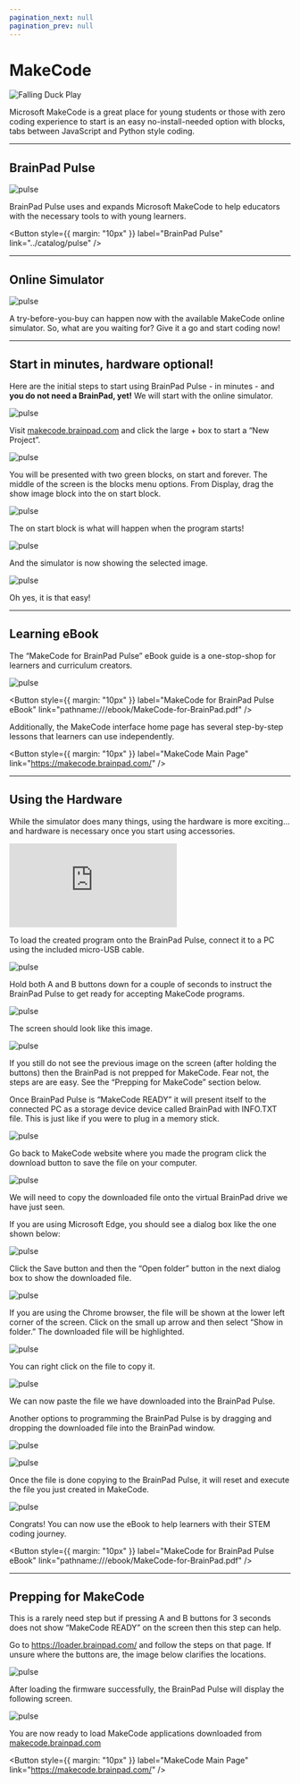 ```yaml
---
pagination_next: null
pagination_prev: null
---
```



# MakeCode


![Falling Duck Play](pathname:///img/microsoft-makecode.png)


Microsoft MakeCode is a great place for young students or those with zero coding experience to start is an easy no-install-needed option with blocks, tabs between JavaScript and Python style coding.

---

## BrainPad Pulse

![pulse](pathname:///img/catalog/pulse-fingers.png)

BrainPad Pulse uses and expands Microsoft MakeCode to help educators with the necessary tools to with young learners. 

<Button
  style={{ margin: "10px" }}
  label="BrainPad Pulse"
  link="../catalog/pulse"
/>

---

## Online Simulator

![pulse](pathname:///img/makecode-simulator.jpg)

A try-before-you-buy can happen now with the available MakeCode online simulator. So, what are you waiting for? Give it a go and start coding now!

---

## Start in minutes, hardware optional!

Here are the initial steps to start using BrainPad Pulse - in minutes - and <strong>you do not need a BrainPad, yet!</strong> We will start with the online simulator.

![pulse](pathname:///img/makecode-new-project.gif)

Visit [makecode.brainpad.com](https://makecode.brainpad.com/) and click the large + box to start a “New Project”.

![pulse](pathname:///img/makecode-new-project.png)

You will be presented with two green blocks, on start and forever. The middle of the screen is the blocks menu options. From Display, drag the show image block into the on start block.

![pulse](pathname:///img/makecode-show-image.png)

The on start block is what will happen when the program starts!

![pulse](pathname:///img/makecode-show-lightbulb.jpg)

And the simulator is now showing the selected image.

![pulse](pathname:///img/pulse-simulator-lightbulb.png)

Oh yes, it is that easy!

---

## Learning eBook

The “MakeCode for BrainPad Pulse” eBook guide is a one-stop-shop for learners and curriculum creators.

![pulse](pathname:///img/makecode-ebook.png)

<Button
  style={{ margin: "10px" }}
  label="MakeCode for BrainPad Pulse eBook"
  link="pathname:///ebook/MakeCode-for-BrainPad.pdf"
/>

Additionally, the MakeCode interface home page has several step-by-step lessons that learners can use independently.

<Button
  style={{ margin: "10px" }}
  label="MakeCode Main Page"
  link="https://makecode.brainpad.com/"
/>

---

## Using the Hardware

While the simulator does many things, using the hardware is more exciting…and hardware is necessary once you start using accessories.


<div class="videocontainer">
    <iframe class="responsive-width" 
        src="https://www.youtube.com/embed/xuEFJzuvlXg" 
        frameborder="0"
        allowfullscreen>
    </iframe>
</div>

To load the created program onto the BrainPad Pulse, connect it to a PC using the included micro-USB cable.

![pulse](pathname:///img/pulse-insert-usb.gif)

Hold both A and B buttons down for a couple of seconds to instruct the BrainPad Pulse to get ready for accepting MakeCode programs.

![pulse](pathname:///img/pulse-press-ab.png)

The screen should look like this image.

![pulse](pathname:///img/pulse-makecode-ready.png)


If you still do not see the previous image on the screen (after holding the buttons) then the BrainPad is not prepped for MakeCode. Fear not, the steps are are easy. See the “Prepping for MakeCode” section below.

Once BrainPad Pulse is “MakeCode READY” it will present itself to the connected PC as a storage device device called BrainPad with INFO.TXT file. This is just like if you were to plug in a memory stick.


![pulse](pathname:///img/makecode-folder.png)

Go back to MakeCode website where you made the program click the download button to save the file on your computer.


![pulse](pathname:///img/makecode-download.png)

We will need to copy the downloaded file onto the virtual BrainPad drive we have just seen.

If you are using Microsoft Edge, you should see a dialog box like the one shown below:

![pulse](pathname:///img/makecode-save.png)

Click the Save button and then the “Open folder” button in the next dialog box to show the downloaded file.

![pulse](pathname:///img/makecode-open-folder.png)

If you are using the Chrome browser, the file will be shown at the lower left corner of the screen. Click on the small up arrow and then select “Show in folder.” The downloaded file will be highlighted.

![pulse](pathname:///img/makecode-show-in-folder.png)

You can right click on the file to copy it.

![pulse](pathname:///img/makecode-copy.png)

We can now paste the file we have downloaded into the BrainPad Pulse.

Another options to programming the BrainPad Pulse is by dragging and dropping the downloaded file into the BrainPad window.

![pulse](pathname:///img/makecode-paste.png)


![pulse](pathname:///img/makecode-drag.png)

Once the file is done copying to the BrainPad Pulse, it will reset and execute the file you just created in MakeCode.

![pulse](pathname:///img/makecode-saved.png)

Congrats! You can now use the eBook to help learners with their STEM coding journey.

<Button
  style={{ margin: "10px" }}
  label="MakeCode for BrainPad Pulse eBook"
  link="pathname:///ebook/MakeCode-for-BrainPad.pdf"
/>

---

## Prepping for MakeCode

This is a rarely need step but if pressing A and B buttons for 3 seconds does not show “MakeCode READY” on the screen then this step can help.

Go to https://loader.brainpad.com/ and follow the steps on that page. If unsure where the buttons are, the image below clarifies the locations.

![pulse](pathname:///img/pulse-a-button-reset.png)


After loading the firmware successfully, the BrainPad Pulse will display the following screen.

![pulse](pathname:///img/pulse-makecode-ready.png)


You are now ready to load MakeCode applications downloaded from [makecode.brainpad.com](https://makecode.brainpad.com/)


<Button
  style={{ margin: "10px" }}
  label="MakeCode Main Page"
  link="https://makecode.brainpad.com/"
/>
